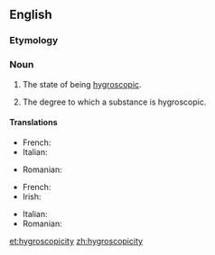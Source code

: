 ==English==

===Etymology===
{{suffix|hygroscopic|ity}}

===Noun===
{{en-noun|~|hygroscopicities}}

# {{context|uncountable|lang=en}} The state of being [[hygroscopic]].
# {{context|countable|lang=en}} The degree to which a substance is hygroscopic.

====Translations====
{{trans-top|the state of being hygroscopic}}
* French: {{t+|fr|hygroscopicité|f}}
* Italian: {{t-|it|igroscopicità|f}}
{{trans-mid}}
* Romanian: {{t-|ro|higroscopicitate|f}}
{{trans-bottom}}

{{trans-top|the degree to which a substance is hygroscopic}}
* French: {{t+|fr|hygroscopicité|f}}
* Irish: {{t-|ga|tais-scópacht|f}}
{{trans-mid}}
* Italian: {{t-|it|igroscopicità|f}}
* Romanian: {{t-|ro|higroscopicitate|f}}
{{trans-bottom}}

[[et:hygroscopicity]]
[[zh:hygroscopicity]]